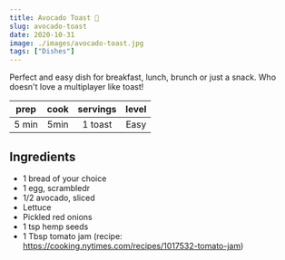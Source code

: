 ```yaml
---
title: Avocado Toast 🥑
slug: avocado-toast
date: 2020-10-31
image: ./images/avocado-toast.jpg
tags: ["Dishes"]
---
```


<StyledParagraph>Perfect and easy dish for breakfast, lunch, brunch or just a snack. Who doesn't love a multiplayer like toast!</StyledParagraph>

| prep | cook | servings | level |
| :--: | :--: | :------: | :---: |
| 5 min | 5min |  1 toast  | Easy  |

## Ingredients

- <ListItem>1 bread of your choice</ListItem>
- <ListItem>1 egg, scrambledr</ListItem>
- <ListItem>1/2 avocado, sliced</ListItem>
- <ListItem>Lettuce</ListItem>
- <ListItem>Pickled red onions</ListItem>
- <ListItem>1 tsp hemp seeds</ListItem>
- <ListItem>1 Tbsp tomato jam (recipe: https://cooking.nytimes.com/recipes/1017532-tomato-jam)</ListItem>

